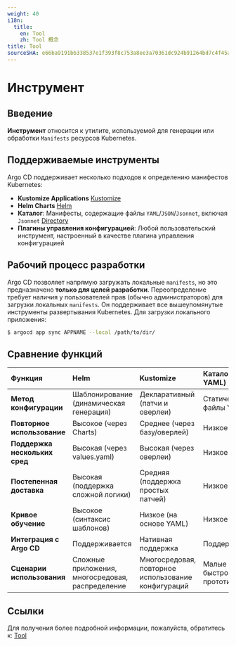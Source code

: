 ```yaml
---
weight: 40
i18n:
  title:
    en: Tool
    zh: Tool 概念
title: Tool
sourceSHA: e66ba9191bb338537e1f393f8c753a8ee3a70361dc924b91264bd7c4f45a5873
---
```


# Инструмент

## Введение

**Инструмент** относится к утилите, используемой для генерации или обработки `Manifests` ресурсов Kubernetes.

## Поддерживаемые инструменты

Argo CD поддерживает несколько подходов к определению манифестов Kubernetes:

- **Kustomize Applications** [Kustomize](./concept_argocd_tool_kustomize.mdx)
- **Helm Charts** [Helm](./concept_argocd_tool_helm.mdx)
- **Каталог**: Манифесты, содержащие файлы `YAML`/`JSON`/`Jsonnet`, включая `Jsonnet` [Directory](./concept_argocd_tool_directory.mdx)
- **Плагины управления конфигурацией**: Любой пользовательский инструмент, настроенный в качестве плагина управления конфигурацией

## Рабочий процесс разработки

Argo CD позволяет напрямую загружать локальные `manifests`, но это предназначено **только для целей разработки**. Переопределение требует наличия у пользователей прав (обычно администраторов) для загрузки локальных `manifests`. Он поддерживает все вышеупомянутые инструменты развертывания Kubernetes. Для загрузки локального приложения:

```bash
$ argocd app sync APPNAME --local /path/to/dir/
```

## Сравнение функций

| **Функция**                  | **Helm**                                      | **Kustomize**                      | **Каталог (чистый YAML)**       |
| :--------------------------- | :-------------------------------------------- | :--------------------------------- | :------------------------------- |
| **Метод конфигурации**       | Шаблонирование (динамическая генерация)      | Декларативный (патчи и оверлеи)  | Статические файлы YAML           |
| **Повторное использование**   | Высокое (через Charts)                        | Среднее (через базу/оверлей)      | Низкое                           |
| **Поддержка нескольких сред** | Высокая (через values.yaml)                   | Высокая (через оверлеи)           | Низкое                           |
| **Постепенная доставка**      | Высокая (поддержка сложной логики)            | Средняя (поддержка простых патчей) | Низкое                           |
| **Кривое обучение**           | Высокое (синтаксис шаблонов)                  | Низкое (на основе YAML)           | Низкое                           |
| **Интеграция с Argo CD**      | Поддерживается                                | Нативная поддержка                | Поддерживается                   |
| **Сценарии использования**    | Сложные приложения, многосредовая, распределение | Многосредовая, повторное использование конфигураций | Малые проекты, быстрое прототипирование |

## Ссылки

Для получения более подробной информации, пожалуйста, обратитесь к: [Tool](https://argo-cd.readthedocs.io/en/stable/user-guide/tool/)
